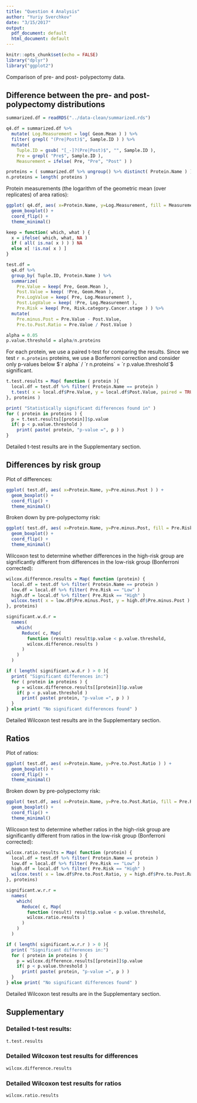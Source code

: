 ```yaml
---
title: "Question 4 Analysis"
author: "Yuriy Sverchkov"
date: "3/15/2017"
output:
  pdf_document: default
  html_document: default
---
```


```r
knitr::opts_chunk$set(echo = FALSE)
library("dplyr")
library("ggplot2")
```

Comparison of pre- and post- polypectomy data.

## Difference between the pre- and post- polypectomy distributions
```r
summarized.df = readRDS("../data-clean/summarized.rds")

q4.df = summarized.df %>%
  mutate( Log.Measurement = log( Geom.Mean ) ) %>%
  filter( grepl( "(Pre|Post)$", Sample.ID ) ) %>%
  mutate(
    Tuple.ID = gsub( "[_-]?(Pre|Post)$", "", Sample.ID ),
    Pre = grepl( "Pre$", Sample.ID ),
    Measurement = ifelse( Pre, "Pre", "Post" ) )

proteins = ( summarized.df %>% ungroup() %>% distinct( Protein.Name ) )$Protein.Name
n.proteins = length( proteins )
```

Protein measurements (the logarithm of the geometric mean (over replicates) of area ratios):
```r
ggplot( q4.df, aes( x=Protein.Name, y=Log.Measurement, fill = Measurement ) ) +
  geom_boxplot() +
  coord_flip() +
  theme_minimal()
```

```r
keep = function( which, what ) {
  x = ifelse( which, what, NA )
  if ( all( is.na( x ) ) ) NA
  else x[ !is.na( x ) ]
}

test.df =
  q4.df %>%
  group_by( Tuple.ID, Protein.Name ) %>%
  summarize(
    Pre.Value = keep( Pre, Geom.Mean ),
    Post.Value = keep( !Pre, Geom.Mean ),
    Pre.LogValue = keep( Pre, Log.Measurement ),
    Post.LogValue = keep( !Pre, Log.Measurement ),
    Pre.Risk = keep( Pre, Risk.category.Cancer.stage ) ) %>%
  mutate(
    Pre.minus.Post = Pre.Value - Post.Value,
    Pre.to.Post.Ratio = Pre.Value / Post.Value )
```

```r
alpha = 0.05
p.value.threshold = alpha/n.proteins
```

For each protein, we use a paired t-test for comparing the results.
Since we test `r n.proteins` proteins, we use a Bonferroni correction and consider only p-values below $`r alpha` / `r n.proteins` = `r p.value.threshold`$ significant.
```r
t.test.results = Map( function ( protein ){
  local.df = test.df %>% filter( Protein.Name == protein )
  t.test( x = local.df$Pre.Value, y = local.df$Post.Value, paired = TRUE )
}, proteins )

print( "Statistically significant differences found in" )
for ( protein in proteins ) {
  p = t.test.results[[protein]]$p.value
  if( p < p.value.threshold )
    print( paste( protein, "p-value =", p ) )
}
```
Detailed t-test results are in the Supplementary section.

## Differences by risk group
Plot of differences:
```r
ggplot( test.df, aes( x=Protein.Name, y=Pre.minus.Post ) ) +
  geom_boxplot() +
  coord_flip() +
  theme_minimal()
```

Broken down by pre-polypectomy risk:
```r
ggplot( test.df, aes( x=Protein.Name, y=Pre.minus.Post, fill = Pre.Risk ) ) +
  geom_boxplot() +
  coord_flip() +
  theme_minimal()
```

Wilcoxon test to determine whether differences in the high-risk group are significantly different from differences in the low-risk group (Bonferroni corrected):
```r
wilcox.difference.results = Map( function (protein) {
  local.df = test.df %>% filter( Protein.Name == protein )
  low.df = local.df %>% filter( Pre.Risk == "Low" )
  high.df = local.df %>% filter( Pre.Risk == "High" )
  wilcox.test( x = low.df$Pre.minus.Post, y = high.df$Pre.minus.Post )
}, proteins)

significant.w.d.r =
  names(
    which(
      Reduce( c, Map(
        function (result) result$p.value < p.value.threshold,
        wilcox.difference.results )
      )
    )
  )

if ( length( significant.w.d.r ) > 0 ){
  print( "Significant differences in:")
  for ( protein in proteins ) {
    p = wilcox.difference.results[[protein]]$p.value
    if( p < p.value.threshold )
      print( paste( protein, "p-value =", p ) )
  }
} else print( "No significant differences found" )
```
Detailed Wilcoxon test results are in the Supplementary section.

## Ratios
Plot of ratios:
```r
ggplot( test.df, aes( x=Protein.Name, y=Pre.to.Post.Ratio ) ) +
  geom_boxplot() +
  coord_flip() +
  theme_minimal()
```

Broken down by pre-polypectomy risk:
```r
ggplot( test.df, aes( x=Protein.Name, y=Pre.to.Post.Ratio, fill = Pre.Risk ) ) +
  geom_boxplot() +
  coord_flip() +
  theme_minimal()
```

Wilcoxon test to determine whether ratios in the high-risk group are significantly different from ratios in the low-risk group (Bonferroni corrected):
```r
wilcox.ratio.results = Map( function (protein) {
  local.df = test.df %>% filter( Protein.Name == protein )
  low.df = local.df %>% filter( Pre.Risk == "Low" )
  high.df = local.df %>% filter( Pre.Risk == "High" )
  wilcox.test( x = low.df$Pre.to.Post.Ratio, y = high.df$Pre.to.Post.Ratio )
}, proteins)

significant.w.r.r =
  names(
    which(
      Reduce( c, Map(
        function (result) result$p.value < p.value.threshold,
        wilcox.ratio.results )
      )
    )
  )

if ( length( significant.w.r.r ) > 0 ){
  print( "Significant differences in:")
  for ( protein in proteins ) {
    p = wilcox.difference.results[[protein]]$p.value
    if( p < p.value.threshold )
      print( paste( protein, "p-value =", p ) )
  }
} else print( "No significant differences found" )
```
Detailed Wilcoxon test results are in the Supplementary section.

## Supplementary
### Detailed t-test results:
```r
t.test.results
```

### Detailed Wilcoxon test results for differences
```r
wilcox.difference.results
```

### Detailed Wilcoxon test results for ratios
```r
wilcox.ratio.results
```